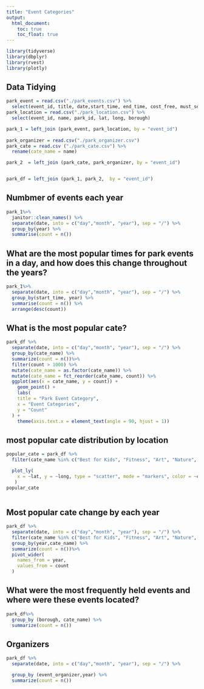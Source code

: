 ```yaml
---
title: "Event Categories"
output: 
  html_document:
    toc: true
    toc_float: true
---
```


```r
library(tidyverse)
library(dbplyr)
library(rvest)
library(plotly)
```

## Data Tidying
```r
park_event = read.csv("./park_events.csv") %>% 
  select(event_id, title, date,start_time, end_time, cost_free, must_see)
park_location = read.csv("./park_location.csv") %>% 
  select(event_id, name, park_id, lat, long, borough)

park_1 = left_join (park_event, park_location, by = "event_id") 
 
park_organizer = read.csv("./park_organizer.csv")
park_cate = read.csv ("./park_cate.csv") %>% 
  rename(cate_name = name)

park_2  = left_join (park_cate, park_organizer, by = "event_id")


park_df = left_join (park_1, park_2,  by = "event_id")

```

## Numbmer of events each year
```r
park_1%>% 
  janitor::clean_names() %>%
  separate(date, into = c("day","month", "year"), sep = "/") %>% 
  group_by(year) %>% 
  summarise(count = n())
```


## What are the most popular times for park events in a day, and how does this change throughout the years?
```r
park_1%>% 
  separate(date, into = c("day","month", "year"), sep = "/") %>% 
  group_by(start_time, year) %>% 
  summarise(count = n()) %>% 
  arrange(desc(count)) 
```


## What is the most popular cate?
```r
park_df %>% 
  separate(date, into = c("day","month", "year"), sep = "/") %>% 
  group_by(cate_name) %>% 
  summarize(count = n())%>% 
  filter(count > 1000) %>% 
  mutate(cate_name = as.factor(cate_name)) %>% 
  mutate(cate_name = fct_reorder(cate_name, count)) %>% 
  ggplot(aes(x = cate_name, y = count)) + 
    geom_point() + 
    labs(
    title = "Park Event Category",
    x = "Event Categories",
    y = "Count"
  ) +
    theme(axis.text.x = element_text(angle = 90, hjust = 1))
```

## most popular cate distribution by location
```r
popular_cate = park_df %>% 
  filter(cate_name %in% c("Best for Kids", "Fitness", "Art", "Nature", "Education")) %>% 

  plot_ly(
    x = ~lat, y = ~long, type = "scatter", mode = "markers", color = ~cate_name
   )
popular_cate
  
```

## Most popular cate change by each year
```r
park_df %>% 
  separate(date, into = c("day","month", "year"), sep = "/") %>% 
  filter(cate_name %in% c("Best for Kids", "Fitness", "Art", "Nature", "Education")) %>% 
  group_by(year,cate_name) %>% 
  summarize(count = n())%>% 
  pivot_wider(
    names_from = year,
    values_from = count
  )
```



## What were the most frequently held events and where were these events located?

```r
park_df%>% 
  group_by (borough, cate_name) %>% 
  summarize(count = n())
```

## Organizers
```r
park_df %>% 
  separate(date, into = c("day","month", "year"), sep = "/") %>% 

  group_by (event_organizer,year) %>% 
  summarize(count = n())
```





